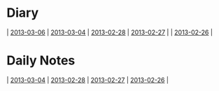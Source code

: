 = Diary =
| [[2013-03-06]] | [[2013-03-04]] | [[2013-02-28]] | [[2013-02-27]] |
| [[2013-02-26]] |

= Daily Notes =
| [[2013-03-04]] | [[2013-02-28]] | [[2013-02-27]] | [[2013-02-26]] |


